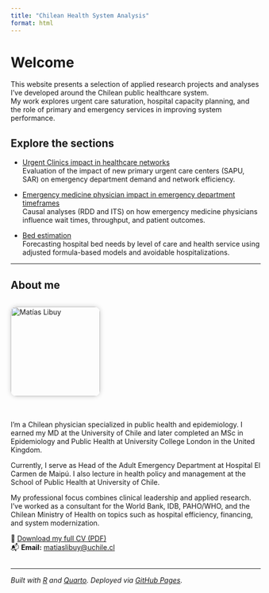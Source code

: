 ```yaml
---
title: "Chilean Health System Analysis"
format: html
---
```


# Welcome

This website presents a selection of applied research projects and analyses I've developed around the Chilean public healthcare system.  
My work explores urgent care saturation, hospital capacity planning, and the role of primary and emergency services in improving system performance.

## Explore the sections

- [Urgent Clinics impact in healthcare networks](urgent-clinics.html)  
  Evaluation of the impact of new primary urgent care centers (SAPU, SAR) on emergency department demand and network efficiency.

- [Emergency medicine physician impact in emergency department timeframes](physician-impact.html)  
  Causal analyses (RDD and ITS) on how emergency medicine physicians influence wait times, throughput, and patient outcomes.

- [Bed estimation](bed-estimation.html)  
  Forecasting hospital bed needs by level of care and health service using adjusted formula-based models and avoidable hospitalizations.

---

## About me

<div style="display: flex; align-items: flex-start; gap: 20px; flex-wrap: wrap;">

<img src="matias-libuy.jpg" alt="Matías Libuy" style="width: 180px; border-radius: 12px; box-shadow: 0 0 10px #ccc;">

<div style="max-width: 600px;">

I'm a Chilean physician specialized in public health and epidemiology. I earned my MD at the University of Chile and later completed an MSc in Epidemiology and Public Health at University College London in the United Kingdom.

Currently, I serve as Head of the Adult Emergency Department at Hospital El Carmen de Maipú. I also lecture in health policy and management at the School of Public Health at University of Chile.

My professional focus combines clinical leadership and applied research. I've worked as a consultant for the World Bank, IDB, PAHO/WHO, and the Chilean Ministry of Health on topics such as hospital efficiency, financing, and system modernization.

📄 [Download my full CV (PDF)](Libuy_ML_CV.pdf)  
📬 **Email:** [matiaslibuy@uchile.cl](mailto:matiaslibuy@uchile.cl)

</div>
</div>

---

*Built with [R](https://www.r-project.org/) and [Quarto](https://quarto.org/). Deployed via [GitHub Pages](https://pages.github.com/).*


